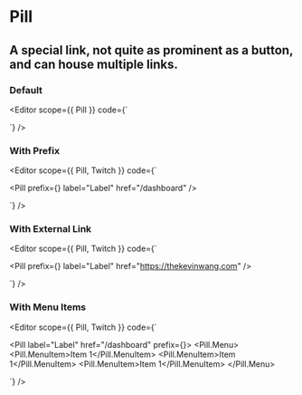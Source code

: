 
<Spacer y={0.6} />

# Pill

<Spacer y={0.8} />

## A special link, not quite as prominent as a button, and can house multiple links.

<Spacer y={2} />

### Default

<Editor
  scope={{ Pill }}
  code={`<div>
  <Pill href="/dashboard" label="Label"/>
</div>`}
/>

<Spacer y={2} />

### With Prefix

<Editor
  scope={{ Pill, Twitch }}
  code={`<div>
  <Pill prefix={<Twitch />} label="Label" href="/dashboard" />
</div>`}
/>

<Spacer y={2} />

### With External Link

<Editor
  scope={{ Pill, Twitch }}
  code={`<div>
  <Pill prefix={<Twitch />} label="Label" href="https://thekevinwang.com" />
</div>`}
/>

<Spacer y={2} />

### With Menu Items

<Editor
  scope={{ Pill, Twitch }}
  code={`<div>
<Pill label="Label" href="/dashboard" prefix={<Twitch />}>
  <Pill.Menu>
    <Pill.MenuItem>Item 1</Pill.MenuItem>
    <Pill.MenuItem>Item 1</Pill.MenuItem>
    <Pill.MenuItem>Item 1</Pill.MenuItem>
  </Pill.Menu>
</Pill>
</div>`}
/>

<Spacer y={4} />
